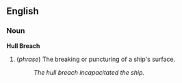 ==English==
=== Noun ===

'''Hull Breach'''
# (''phrase'') The breaking or puncturing of a ship's surface.
#: ''The hull breach incapacitated the ship.''